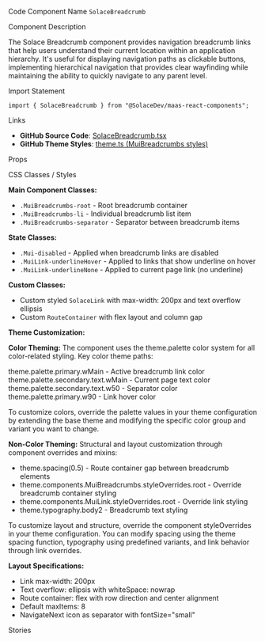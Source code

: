 
<Meta of={SolaceBreadcrumbStories} />

<Title>Breadcrumb</Title>

<Description of={SolaceBreadcrumbStories} />

<Subtitle>Code Component Name</Subtitle>
`SolaceBreadcrumb`

<Subtitle>Component Description</Subtitle>

The Solace Breadcrumb component provides navigation breadcrumb links that help users understand their current location within an application hierarchy. It's useful for displaying navigation paths as clickable buttons, implementing hierarchical navigation that provides clear wayfinding while maintaining the ability to quickly navigate to any parent level.

<Subtitle>Import Statement</Subtitle>

```tsx
import { SolaceBreadcrumb } from "@SolaceDev/maas-react-components";
```

<Subtitle>Links</Subtitle>

- **GitHub Source Code**: [SolaceBreadcrumb.tsx](https://github.com/SolaceDev/maas-react-components/blob/main/src/components/SolaceBreadcrumb.tsx)
- **GitHub Theme Styles**: <a href="https://github.com/SolaceDev/maas-react-components/blob/main/src/resources/theme.ts#:~:text=MuiBreadcrumbs" target="_blank">theme.ts (MuiBreadcrumbs styles)</a>

<Subtitle>Props</Subtitle>

<ArgTypes of={SolaceBreadcrumbStories} />

<Subtitle>CSS Classes / Styles</Subtitle>

**Main Component Classes:**

- `.MuiBreadcrumbs-root` - Root breadcrumb container
- `.MuiBreadcrumbs-li` - Individual breadcrumb list item
- `.MuiBreadcrumbs-separator` - Separator between breadcrumb items

**State Classes:**

- `.Mui-disabled` - Applied when breadcrumb links are disabled
- `.MuiLink-underlineHover` - Applied to links that show underline on hover
- `.MuiLink-underlineNone` - Applied to current page link (no underline)

**Custom Classes:**

- Custom styled `SolaceLink` with max-width: 200px and text overflow ellipsis
- Custom `RouteContainer` with flex layout and column gap

**Theme Customization:**

**Color Theming:**
The component uses the theme.palette color system for all color-related styling. Key color theme paths:

<div style={{ display: "flex", alignItems: "center", margin: "8px 0" }}>
	<div
		style={{
			width: "16px",
			height: "16px",
			backgroundColor: "#015B82",
			border: "1px solid rgba(0,0,0,0.2)",
			borderRadius: "3px",
			marginRight: "8px"
		}}
	></div>
	<span>theme.palette.primary.wMain - Active breadcrumb link color</span>
</div>
<div style={{ display: "flex", alignItems: "center", margin: "8px 0" }}>
	<div
		style={{
			width: "16px",
			height: "16px",
			backgroundColor: "#647481",
			border: "1px solid rgba(0,0,0,0.2)",
			borderRadius: "3px",
			marginRight: "8px"
		}}
	></div>
	<span>theme.palette.secondary.text.wMain - Current page text color</span>
</div>
<div style={{ display: "flex", alignItems: "center", margin: "8px 0" }}>
	<div
		style={{
			width: "16px",
			height: "16px",
			backgroundColor: "#B1B9C0",
			border: "1px solid rgba(0,0,0,0.2)",
			borderRadius: "3px",
			marginRight: "8px"
		}}
	></div>
	<span>theme.palette.secondary.text.w50 - Separator color</span>
</div>
<div style={{ display: "flex", alignItems: "center", margin: "8px 0" }}>
	<div
		style={{
			width: "16px",
			height: "16px",
			backgroundColor: "#014968",
			border: "1px solid rgba(0,0,0,0.2)",
			borderRadius: "3px",
			marginRight: "8px"
		}}
	></div>
	<span>theme.palette.primary.w90 - Link hover color</span>
</div>

To customize colors, override the palette values in your theme configuration by extending the base theme and modifying the specific color group and variant you want to change.

**Non-Color Theming:**
Structural and layout customization through component overrides and mixins:

- theme.spacing(0.5) - Route container gap between breadcrumb elements
- theme.components.MuiBreadcrumbs.styleOverrides.root - Override breadcrumb container styling
- theme.components.MuiLink.styleOverrides.root - Override link styling
- theme.typography.body2 - Breadcrumb text styling

To customize layout and structure, override the component styleOverrides in your theme configuration. You can modify spacing using the theme spacing function, typography using predefined variants, and link behavior through link overrides.

**Layout Specifications:**

- Link max-width: 200px
- Text overflow: ellipsis with whiteSpace: nowrap
- Route container: flex with row direction and center alignment
- Default maxItems: 8
- NavigateNext icon as separator with fontSize="small"

<Subtitle>Stories</Subtitle>

<CustomStories />
